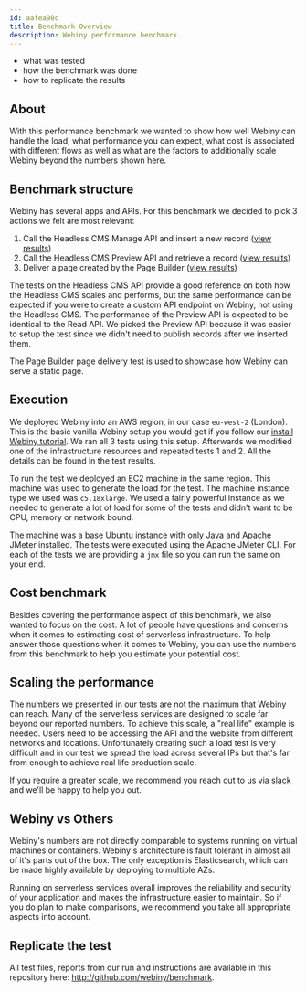 ```yaml
---
id: aafea98c
title: Benchmark Overview
description: Webiny performance benchmark.
---
```



<Alert type="success" title="What you’ll learn">

- what was tested
- how the benchmark was done
- how to replicate the results

</Alert>

## About

With this performance benchmark we wanted to show how well Webiny can handle the load, what performance you can expect, what cost is associated with different flows as well as what are the factors to additionally scale Webiny beyond the numbers shown here.

## Benchmark structure

Webiny has several apps and APIs. For this benchmark we decided to pick 3 actions we felt are most relevant:

1. Call the Headless CMS Manage API and insert a new record ([view results](/docs/{version}/performance-and-load-benchmark/headless-cms/write-benchmark))
2. Call the Headless CMS Preview API and retrieve a record ([view results](/docs/{version}/performance-and-load-benchmark/headless-cms/read-benchmark))
3. Deliver a page created by the Page Builder ([view results](/docs/{version}/performance-and-load-benchmark/page-builder/deliver-a-page))

The tests on the Headless CMS API provide a good reference on both how the Headless CMS scales and performs, but the same performance can be expected if you were to create a custom API endpoint on Webiny, not using the Headless CMS. The performance of the Preview API is expected to be identical to the Read API. We picked the Preview API because it was easier to setup the test since we didn't need to publish records after we inserted them.

The Page Builder page delivery test is used to showcase how Webiny can serve a static page.

## Execution

We deployed Webiny into an AWS region, in our case `eu-west-2` (London). This is the basic vanilla Webiny setup you would get if you follow our [install Webiny tutorial](/docs/{version}/get-started/install-webiny). We ran all 3 tests using this setup. Afterwards we modified one of the infrastructure resources and repeated tests 1 and 2. All the details can be found in the test results.

To run the test we deployed an EC2 machine in the same region. This machine was used to generate the load for the test. The machine instance type we used was `c5.18xlarge`. We used a fairly powerful instance as we needed to generate a lot of load for some of the tests and didn't want to be CPU, memory or network bound.

The machine was a base Ubuntu instance with only Java and Apache JMeter installed.
The tests were executed using the Apache JMeter CLI. For each of the tests we are providing a `jmx` file so you can run the same on your end.

## Cost benchmark

Besides covering the performance aspect of this benchmark, we also wanted to focus on the cost. A lot of people have questions and concerns when it comes to estimating cost of serverless infrastructure. To help answer those questions when it comes to Webiny, you can use the numbers from this benchmark to help you estimate your potential cost.

## Scaling the performance

The numbers we presented in our tests are not the maximum that Webiny can reach. Many of the serverless services are designed to scale far beyond our reported numbers. To achieve this scale, a "real life" example is needed. Users need to be accessing the API and the website from different networks and locations. Unfortunately creating such a load test is very difficult and in our test we spread the load across several IPs but that's far from enough to achieve real life production scale.

If you require a greater scale, we recommend you reach out to us via [slack](https://www.webiny.com/slack) and we'll be happy to help you out.

## Webiny vs Others

Webiny's numbers are not directly comparable to systems running on virtual machines or containers. Webiny's architecture is fault tolerant in almost all of it's parts out of the box. The only exception is Elasticsearch, which can be made highly available by deploying to multiple AZs.

Running on serverless services overall improves the reliability and security of your application and makes the infrastructure easier to maintain. So if you do plan to make comparisons, we recommend you take all appropriate aspects into account.

## Replicate the test

All test files, reports from our run and instructions are available in this repository here: http://github.com/webiny/benchmark.
